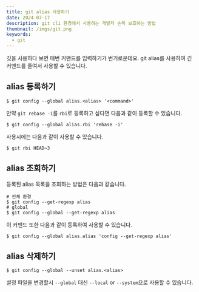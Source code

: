 ```yaml
---
title: git alias 사용하기
date: 2024-07-17
description: git cli 환경에서 사용하는 개발자 손목 보호하는 방법
thumbnail: /imgs/git.png
keywords:
  - git
---
```


깃을 사용하다 보면 매번 커맨드를 입력하기가 번거로운데요. git alias를 사용하여 긴 커맨드를 줄여서 사용할 수 있습니다.

## alias 등록하기

```
$ git config --global alias.<alias> '<command>'
```

만약 `git rebase -i`를 `rbi`로 등록하고 싶다면 다음과 같이 등록할 수 있습니다.

```
$ git config --global alias.rbi 'rebase -i'
```

사용시에는 다음과 같이 사용할 수 있습니다.

```
$ git rbi HEAD~3
```

## alias 조회하기

등록된 alias 목록을 조회하는 방법은 다음과 같습니다.

```
# 전체 환경
$ git config --get-regexp alias
# global
$ git config --global --get-regexp alias
```

이 커맨드 또한 다음과 같이 등록하여 사용할 수 있습니다.

```
$ git config --global alias.alias 'config --get-regexp alias'
```

## alias 삭제하기

```
$ git config --global --unset alias.<alias>
```

설정 파일을 변경할시 `--global` 대신 `--local` or `--system`으로 사용할 수 있습니다.
